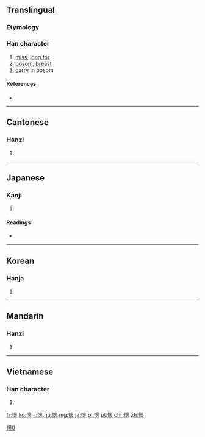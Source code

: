 {{also|懐|怀}}
==Translingual==
{{ja-forms|[[懐]]|[[怀]]|懷}}

===Etymology===
{{Han compound|心|褱|c1=s|c2=p|t1=heart|ls=psc}}

===Han character===
{{Han char|rn=61|rad=心|as=16|sn=19|four=9403<sub>2</sub>|canj=心卜田女 (PYWV)|ids=⿰[[忄]][[褱]]}}

# [[miss]], [[long for]]
# [[bosom]], [[breast]]
# [[carry]] in bosom

====References====
* {{Han ref|kx=0408.170|dkj=11456|dj=0749.150|hdz=42369.100|uh=61F7|ud=25079|bh=C368|bd=50024}}

----

==Cantonese==

===Hanzi===
{{yue-hanzi|jyut=waai4|y=waai4|sim=怀}}

# {{defn|lang=yue|sort=心16}}

----

==Japanese==

===Kanji===
{{ja-kanji|grade=|rs=心16|style=ky|shin=懐}}

# {{defn|lang=ja|sort=心16}}

====Readings====
* {{ja-readings|on=[[かい]] (kai)|kun=[[なつく]] (natsuku), [[ふところ]] (futokoro)}}

----

==Korean==

===Hanja===
{{ko-hanja|hangeul=회|eumhun=|rv=hoe|mr=hoe|y=hoy}}

# {{defn|lang=ko|sort=心16}}

----

==Mandarin==

===Hanzi===
{{cmn-hanzi|sim=怀|pin=[[huái]] ([[huai2]])|wg=huai<sup>2</sup>}}

# {{defn|lang=cmn|sort=心16}}

----

==Vietnamese==

===Han character===
{{vi-hantu|[[hoài]]|rs=心16}}

# {{defn|lang=vi|sort=心16}}

[[Category:CJKV characters simplified differently in Japan and China|懷0]]

[[fr:懷]]
[[ko:懷]]
[[li:懷]]
[[hu:懷]]
[[mg:懷]]
[[ja:懷]]
[[pl:懷]]
[[pt:懷]]
[[chr:懷]]
[[zh:懷]]